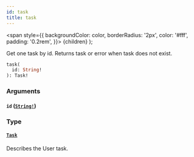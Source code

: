 ```yaml
---
id: task
title: task
---
```


<span
style={{
      backgroundColor: color,
      borderRadius: '2px',
      color: '#fff',
      padding: '0.2rem',
    }}>
{children}
</span>
);

Get one task by id. Returns task or error when task does not exist.

```graphql
task(
  id: String!
): Task!

```

### Arguments

#### `id` ([`String!`](/reference/tasklist-api/scalars/string.mdx))

### Type

#### [`Task`](/reference/tasklist-api/objects/task.mdx)

Describes the User task.
